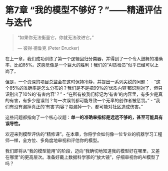 # 第7章 “我的模型不够好？”——精通评估与迭代 {#sec-model-evaluation}

> “如果你无法衡量它，你就无法改进它。”
>
> --- 彼得·德鲁克 (Peter Drucker)

在上一章，我们成功训练了第一个逻辑回归分类器，并得到了一个令人鼓舞的准确率，比如85%。这感觉像是一个巨大的胜利！我们的“AI质检员”似乎已经可以上岗了。

但是，一个资深的项目总监会在这时保持冷静，并提出一系列尖锐的问题：
-   “这个85%的准确率是怎么分布的？我们是不是把99%的‘优质内容’都识别对了，但只识别出了10%的‘有害内容’？”
-   “在所有被我们标记为‘有害’的内容里，有多少是真的有害，有多少是误判？每一次误判都可能导致一个无辜的创作者被惩罚。”
-   “我们有没有漏掉真正的‘有害’内容？每漏掉一个，都可能对社区造成伤害。”

这些问题都指向了一个核心议题：**单一的准确率指标是远远不够的，甚至可能具有误导性。**

欢迎来到模型评估的“精修课”。在本章，你将学会如何像一位专业的机器学习工程师一样，全方位、多角度地审视和评估你的模型。

我们即将从“我的模型能用”的阶段，迈向“我确切地知道我的模型好在哪里，又差在哪里”的更高层次。准备好戴上数据科学家的“放大镜”，仔细审视你的AI模型了吗？ 
